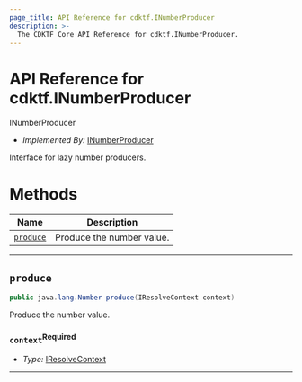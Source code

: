```yaml
---
page_title: API Reference for cdktf.INumberProducer
description: >-
  The CDKTF Core API Reference for cdktf.INumberProducer.
---
```


<!-- This file is generated through yarn generate-docs -->

# API Reference for cdktf.INumberProducer

   INumberProducer <a name="INumberProducer" id="cdktf.INumberProducer"></a>
  
  - *Implemented By:* <a href="#cdktf.INumberProducer">INumberProducer</a>
  
  Interface for lazy number producers.
  
  # Methods <a name="Methods" id="Methods"></a>
  
  | **Name** | **Description** |
  | --- | --- |
  | <code><a href="#cdktf.INumberProducer.produce">produce</a></code> | Produce the number value. |
  
  ---
  
  ## `produce` <a name="produce" id="cdktf.INumberProducer.produce"></a>
  
  ```java
  public java.lang.Number produce(IResolveContext context)
  ```
  
  Produce the number value.
  
  ### `context`<sup>Required</sup> <a name="context" id="cdktf.INumberProducer.produce.parameter.context"></a>
  
  - *Type:* <a href="#cdktf.IResolveContext">IResolveContext</a>
  
  ---
  
  

